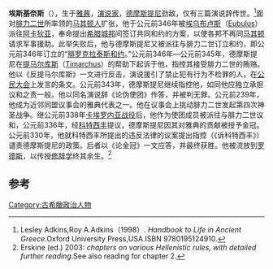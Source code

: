 {{merge|埃斯基涅斯}}
{{Link style|time=2015-12-11T09:18:16+00:00}}
{{Infobox writer
|name           = 埃斯基奈斯
|image          = 
|caption        = 
|birthdate     = 公元前390年
|birthplace    = [[古雅典|雅典]]
|deathdate     = 公元前322年
|deathplace    = 
|occupation     = 演说家
|spouse         =
|parents        =
|children       =
|genre          = [[演说辞|演说辞]]
|notableworks   =  {{plainlist|
* 《反提马尔库斯》
* 《论伪使团》
* 《诉科特西丰》}}
}}                         
'''埃斯基奈斯'''（{{bd|前390年||前322年|}}），生于[[雅典|雅典]]，[[演说家|演说家]]，[[德摩斯提尼|德摩斯提尼]]劲敌，仅有三篇演说辞传世。<ref>Lesley Adkins,Roy A.Adkins（1998）. ''Handbook to Life in Ancient Greece''.Oxford University Press,USA.ISBN 9780195124910.</ref>面对[[腓力二世|腓力二世]]所率领的[[马其顿人|马其顿人]]扩张，他于公元前346年被[[埃乌布卢斯|埃乌布卢斯]]（[[:en:Eubulus|Eubulus]]）派往[[阿卡狄亚|阿卡狄亚]]，奉命提出[[希腊|希腊]][[城邦|城邦]]间签订共同和约的方案，以使各邦不再同[[马其顿|马其顿]]请求军事援助。此举失败后，他与德摩斯提尼又被派往与腓力二世订立和约，即公元前346年订立的“[[腓罗克拉泰斯和约|腓罗克拉泰斯和约]]。”公元前346年—公元前345年，德摩斯提尼在[[提马尔库斯|提马尔库斯]]（[[:en:Timarchus|Timarchus]]）的帮助下起诉于他，指控其接受腓力二世的贿赂。他以《反提马尔库斯》一文进行反击，演说援引了禁止犯有行为不检罪的人，在[[公民大会|公民大会]]上发言的条文。公元前343年，德摩斯提尼继续指控他，如同他应独立承担议和之责一般。他以同名演说辞《论伪使团》作答，并被判无罪。公元前239年，他成为近邻同盟议事会的雅典代表之一。他在议事会上挑动腓力二世发起第四次神圣战争。继公元前338年[[卡埃罗内亚战役|卡埃罗内亚战役]]后，他作为使团成员被派往与腓力二世议和，公元前336年，经[[科特西丰|科特西丰]]提议，德摩斯提尼因其对雅典的贡献被授予金冠。公元前330年，他就科特西丰所提出的违反法律的议案提出指控（《诉科特西丰》）谴责德摩斯提尼的政策。后者以《论金冠》一文应答，并最终获胜。他被流放到[[罗德斯|罗德斯]]，以传授[[修辞学|修辞学]]终其余生。<ref>Erskine (ed.) 2003: ''chapters on various Hellenistic rules, with detailed further reading''.See also reading for chapter 2.</ref>

== 参考 ==
{{reflist}}

{{古希臘}}

[[Category:古希臘政治人物|Category:古希臘政治人物]]